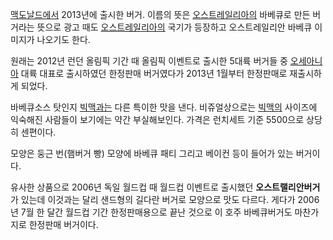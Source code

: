 [[맥도날드]]에서 2013년에 출시한 버거. 이름의 뜻은 [[오스트레일리아]]의 바베큐로 만든 버거라는 뜻으로 광고 때도 [[오스트레일리아]]의 국기가 등장하고 오스트레일리안 바베큐 이미지가 나오기도 한다. 

원래는 2012년 런던 올림픽 기간 때 올림픽 이벤트로 출시한 5대륙 버거들 중 [[오세아니아]] 대륙 대표로 출시하였던 한정판매 버거였다가 2013년 1월부터 한정판매로 재출시하게 되었다. 

바베큐소스 탓인지 [[빅맥]]과는 다른 특이한 맛을 낸다. 비쥬얼상으로는 [[빅맥]]의 사이즈에 익숙해진 사람들이 보기에는 약간 부실해보인다. 가격은 런치세트 기준 5500으로 상당히 센편이다.

모양은 둥근 번(햄버거 빵) 모양에 바베큐 패티 그리고 베이컨 등이 들어가 있는 버거이다. 

유사한 상품으로 2006년 독일 월드컵 때 월드컵 이벤트로 출시했던 '''오스트랠리안버거'''가 있는데 이것과는 달리 샌드형의 길다란 버거로 모양으로 맛도 다르다. 게다가 2006년 7월 한 달간 월드컵 기간 한정판매용으로 끝난 것으로 이 호주 바베큐버거도 마찬가지로 한정판매 버거이다.  

